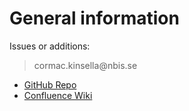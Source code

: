 # General information {.unnumbered}

Issues or additions:

>cormac.kinsella@nbis.se

- [GitHub Repo](https://github.com)
- [Confluence Wiki](https://scilifelab.atlassian.net)